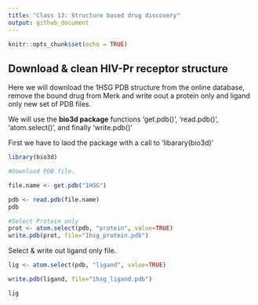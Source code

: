 ```yaml
---
title: "Class 13: Structure based drug discovery"
output: github_document
---
```


```r
knitr::opts_chunk$set(echo = TRUE)
```

## Download & clean HIV-Pr receptor structure

Here we will download the 1HSG PDB structure from the online database, remove the bound drug from Merk and write oout a protein only and ligand only new set of PDB files. 

We will use the **bio3d package** functions 'get.pdb()', 'read.pdb()', 'atom.select()', and finally 'write.pdb()' 

First we have to laod the package with a call to 'libarary(bio3d)'
```r
library(bio3d)

#Download PDB file. 

file.name <- get.pdb("1HSG")
```


```r
pdb <- read.pdb(file.name)
pdb

```
```r
#Select Protein only 
prot <- atom.select(pdb, "protein", value=TRUE)
write.pdb(prot, file="1hsg_protein.pdb")

```

Select & write out ligand only file. 

```r
lig <- atom.select(pdb, "ligand", value=TRUE)
```


```r
write.pdb(ligand, file="1hsg_ligand.pdb")
```

```r
lig
```

